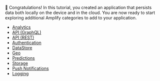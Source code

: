 👏 Congratulations! In this tutorial, you created an application that persists data both locally on the device and in the cloud. You are now ready to start exploring additional Amplify categories to add to your application.

- [Analytics](/[platform]/build-a-backend/more-features/analytics/set-up-analytics/)
- [API (GraphQL)](/[platform]/build-a-backend/graphqlapi/set-up-data/)
- [API (REST)](/[platform]/build-a-backend/restapi/set-up-rest-api/)
- [Authentication](/[platform]/build-a-backend/auth/set-up-auth/)
- [DataStore](/[platform]/build-a-backend/more-features/datastore/set-up-datastore/)
- [Geo](/[platform]/build-a-backend/more-features/geo/set-up-geo/)
- [Predictions](/[platform]/build-a-backend/more-features/predictions/set-up-predictions/)
- [Storage](/[platform]/build-a-backend/storage/set-up-storage/)
- [Push Notifications](/[platform]/build-a-backend/push-notifications/set-up-push-notifications/)
- [Logging](/[platform]/build-a-backend/more-features/logging/set-up-logging/)
